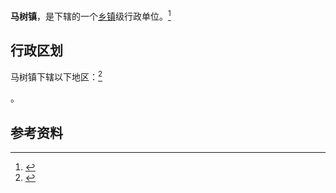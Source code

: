 {{中国乡级行政区|53/06/22/105/000}}

'''马树镇'''，是{{PRC admin/fullname|53/06/22/105/000|3}}下辖的一个[[乡镇|乡镇]]级行政单位。<ref>{{PRC admin/ref sgc|{{PRC admin/parent|53/06/22/105/000}}}}</ref>

== 行政区划 ==

马树镇下辖以下地区：<ref>{{PRC admin/ref sgc|53/06/22/105/000}}</ref>

{{PRC admin/children|53/06/22/105/000}}。

== 参考资料 ==

{{reflist}}

{{行政区划小作品}}
{{PRC admin/navcat|53/06/22/105/000}}